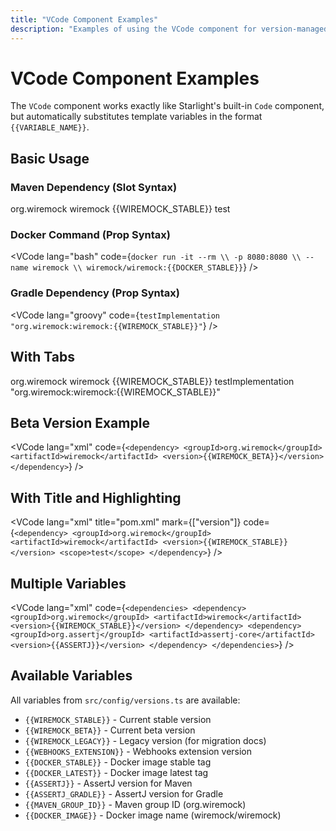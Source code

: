 ```yaml
---
title: "VCode Component Examples"
description: "Examples of using the VCode component for version-managed code blocks"
---
```



# VCode Component Examples

The `VCode` component works exactly like Starlight's built-in `Code` component, but automatically
substitutes template variables in the format `{{VARIABLE_NAME}}`.

## Basic Usage

### Maven Dependency (Slot Syntax)

<VCode lang="xml">
<dependency>
    <groupId>org.wiremock</groupId>
    <artifactId>wiremock</artifactId>
    <version>{{WIREMOCK_STABLE}}</version>
    <scope>test</scope>
</dependency>
</VCode>

### Docker Command (Prop Syntax)

<VCode lang="bash" code={`docker run -it --rm \\
  -p 8080:8080 \\
  --name wiremock \\
  wiremock/wiremock:{{DOCKER_STABLE}}`} />

### Gradle Dependency (Prop Syntax)

<VCode lang="groovy" code={`testImplementation "org.wiremock:wiremock:{{WIREMOCK_STABLE}}"`} />

## With Tabs

<Tabs>
<TabItem label="Maven">

<VCode lang="xml">
<dependency>
    <groupId>org.wiremock</groupId>
    <artifactId>wiremock</artifactId>
    <version>{{WIREMOCK_STABLE}}</version>
</dependency>
</VCode>

</TabItem>
<TabItem label="Gradle">

<VCode lang="groovy">
testImplementation "org.wiremock:wiremock:{{WIREMOCK_STABLE}}"
</VCode>

</TabItem>
</Tabs>

## Beta Version Example

<VCode lang="xml" code={`<dependency>
    <groupId>org.wiremock</groupId>
    <artifactId>wiremock</artifactId>
    <version>{{WIREMOCK_BETA}}</version>
</dependency>`} />

## With Title and Highlighting

<VCode
  lang="xml"
  title="pom.xml"
  mark={["version"]}
  code={`<dependency>
    <groupId>org.wiremock</groupId>
    <artifactId>wiremock</artifactId>
    <version>{{WIREMOCK_STABLE}}</version>
    <scope>test</scope>
</dependency>`}
/>

## Multiple Variables

<VCode lang="xml" code={`<dependencies>
    <dependency>
        <groupId>org.wiremock</groupId>
        <artifactId>wiremock</artifactId>
        <version>{{WIREMOCK_STABLE}}</version>
    </dependency>
    <dependency>
        <groupId>org.assertj</groupId>
        <artifactId>assertj-core</artifactId>
        <version>{{ASSERTJ}}</version>
    </dependency>
</dependencies>`} />

## Available Variables

All variables from `src/config/versions.ts` are available:

- `{{WIREMOCK_STABLE}}` - Current stable version
- `{{WIREMOCK_BETA}}` - Current beta version
- `{{WIREMOCK_LEGACY}}` - Legacy version (for migration docs)
- `{{WEBHOOKS_EXTENSION}}` - Webhooks extension version
- `{{DOCKER_STABLE}}` - Docker image stable tag
- `{{DOCKER_LATEST}}` - Docker image latest tag
- `{{ASSERTJ}}` - AssertJ version for Maven
- `{{ASSERTJ_GRADLE}}` - AssertJ version for Gradle
- `{{MAVEN_GROUP_ID}}` - Maven group ID (org.wiremock)
- `{{DOCKER_IMAGE}}` - Docker image name (wiremock/wiremock)
